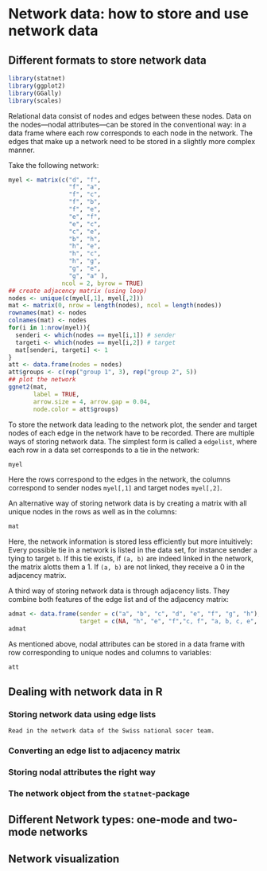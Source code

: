 # Network data: how to store and use network data {#nwdata}
## Different formats to store network data

```r
library(statnet)
library(ggplot2)
library(GGally)
library(scales)
```

Relational data consist of nodes and edges between these nodes. Data on the nodes---nodal attributes---can be stored in the conventional way: in a data frame where each row corresponds to each node in the network. 
The edges that make up a network need to be stored in a slightly more complex manner. 

Take the following network:

```r
myel <- matrix(c("d", "f",
                 "f", "a",
                 "f", "c",
                 "f", "b",
                 "f", "e",
                 "e", "f",
                 "e", "c",
                 "c", "e",
                 "b", "h",
                 "h", "e",
                 "h", "c",
                 "h", "g",
                 "g", "e",
                 "g", "a" ),
               ncol = 2, byrow = TRUE)
## create adjacency matrix (using loop)
nodes <- unique(c(myel[,1], myel[,2]))
mat <- matrix(0, nrow = length(nodes), ncol = length(nodes)) 
rownames(mat) <- nodes
colnames(mat) <- nodes
for(i in 1:nrow(myel)){
  senderi <- which(nodes == myel[i,1]) # sender 
  targeti <- which(nodes == myel[i,2]) # target 
  mat[senderi, targeti] <- 1
} 
att <- data.frame(nodes = nodes)
att$groups <- c(rep("group 1", 3), rep("group 2", 5))
## plot the network
ggnet2(mat,
       label = TRUE,
       arrow.size = 4, arrow.gap = 0.04, 
       node.color = att$groups)
```

To store the network data leading to the network plot, the sender and target nodes of each edge in the network have to be recorded. There are multiple ways of storing network data. The simplest form is called a `edgelist`, where each row in a data set corresponds to a tie in the network: 

```r
myel
```

Here the rows correspond to the edges in the network, the columns correspond to sender nodes `myel[,1]` and target nodes `myel[,2]`.

An alternative way of storing network data is by creating a matrix with all unique nodes in the rows as well as in the columns: 

```r
mat
```

Here, the network information is stored less efficiently but more intuitively: Every possible tie in a network is listed in the data set, for instance sender `a` tying to target `b`. If this tie exists, if
`(a, b)` are indeed linked in the network, the matrix alotts them a 1. If `(a, b)` are not linked, they receive a 0 in the adjacency matrix.

A third way of storing network data is through adjacency lists. They combine both features of the edge list and of the adjacency matrix: 

```r
admat <- data.frame(sender = c("a", "b", "c", "d", "e", "f", "g", "h"), 
                    target = c(NA, "h", "e", "f","c, f", "a, b, c, e", "a, e", "c, e, g"))
admat        
```


As mentioned above, nodal attributes can be stored in a data frame with row corresponding to unique nodes and columns to variables: 

```r
att
```

## Dealing with network data in R

### Storing network data using edge lists





```block
Read in the network data of the Swiss national socer team.
```

### Converting an edge list to adjacency matrix



### Storing nodal attributes the right way



### The network object from the `statnet`-package



## Different Network types: one-mode and two-mode networks

## Network visualization





